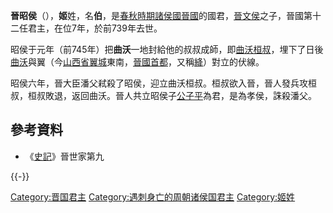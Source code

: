 {{Eranamebox|年号= 晉昭侯
|起讫时间= 前745年－前739年
|政权= [[晋国|晋国]]
|帝王= '''晉昭侯'''
|历时= 7年
|timeline= <timeline>
ImageSize  = width:200 height:50
PlotArea   = width:180 height:30 left:10 bottom:20
TimeAxis   = orientation:horizontal
DateFormat = yyyy
Period     = from:-770 till:-479
AlignBars  = early
ScaleMajor = increment:291 start:-770
Colors =
  id:canvas value:rgb(1,1,0.85)
BackgroundColors = canvas:canvas
PlotData =
  width:15 color:black
  bar:era from:start till:end
  bar:era from:-745 till:-740 color:red
  bar:era from:-739 till:-678 color:blue
</timeline>
|说明= <span style="color: red">晉昭侯</span>在位年及 <span style="color: blue">其死后晋国分裂时代的延续</span>在春秋时代的位置
}}
'''晉昭侯'''（{{bd|？||前739年||J}}），'''姬'''姓，名'''伯'''，是[[春秋時期|春秋時期]][[諸侯國|諸侯國]][[晉國|晉國]]的國君，[[晉文侯|晉文侯]]之子，晉國第十二任君主，在位7年，於前739年去世。

昭侯于元年（前745年）把'''曲沃'''一地封給他的叔叔成師，即[[曲沃桓叔|曲沃桓叔]]，埋下了日後[[曲沃|曲沃]]與翼（今[[山西省|山西省]][[翼城|翼城]]東南，[[晉國|晉國]][[首都|首都]]，又稱[[絳|絳]]）對立的伏線。

昭侯六年，晉大臣潘父弒殺了昭侯，迎立曲沃桓叔。桓叔欲入晉，晉人發兵攻桓叔，桓叔敗退，返回曲沃。晉人共立昭侯子[[晉孝侯|公子平]]為君，是為孝侯，誅殺潘父。

==參考資料==
*《[[史記|史記]]》晉世家第九

{{-}}
{{中国皇帝|父[[晉文侯|晉文侯]]|子[[晉孝侯|晉孝侯]]|[[晉國君主|晉國君主]]|前746年－前739年}}
{{晋国君主}}
[[Category:晋国君主|Category:晋国君主]]
[[Category:遇刺身亡的周朝诸侯国君主|Category:遇刺身亡的周朝诸侯国君主]]
[[Category:姬姓|Category:姬姓]]